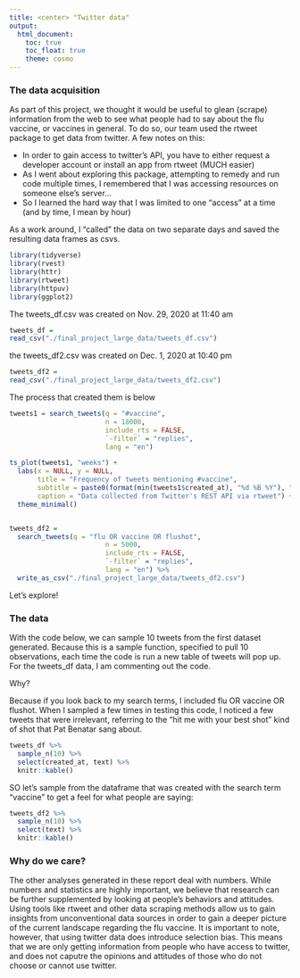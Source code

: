 ```yaml
---
title: <center> "Twitter data"
output: 
  html_document:
    toc: true
    toc_float: true
    theme: cosmo
---
```


### The data acquisition

As part of this project, we thought it would be useful to glean (scrape) information from the web to see what people had to say about the flu vaccine, or vaccines in general. To do so, our team used the rtweet package to get data from twitter. A few notes on this:

- In order to gain access to twitter's API, you have to either request a developer account or install an app from rtweet (MUCH easier)  
- As I went about exploring this package, attempting to remedy and run code multiple times, I remembered that I was accessing resources on someone else's server...  
- So I learned the hard way that I was limited to one "access" at a time (and by time, I mean by hour)

As a work around, I "called" the data on two separate days and saved the resulting data frames as csvs. 

```r
library(tidyverse)
library(rvest)
library(httr)
library(rtweet)
library(httpuv)
library(ggplot2)
```

The tweets_df.csv was created on Nov. 29, 2020 at 11:40 am

```r

tweets_df =
read_csv("./final_project_large_data/tweets_df.csv")


```

the tweets_df2.csv was created on Dec. 1, 2020 at 10:40 pm

```r

tweets_df2 =
read_csv("./final_project_large_data/tweets_df2.csv")

```

The process that created them is below

```r
tweets1 = search_tweets(q = "#vaccine",
                        n = 18000,
                        include_rts = FALSE,
                        `-filter` = "replies",
                        lang = "en")

ts_plot(tweets1, "weeks") +
  labs(x = NULL, y = NULL,
       title = "Frequency of tweets mentioning #vaccine",
       subtitle = paste0(format(min(tweets1$created_at), "%d %B %Y"), " to ", format(max(tweets1$created_at),"%d %B %Y")),
       caption = "Data collected from Twitter's REST API via rtweet") +
  theme_minimal()


tweets_df2 =
  search_tweets(q = "flu OR vaccine OR flushot",
                        n = 5000,
                        include_rts = FALSE,
                        `-filter` = "replies",
                        lang = "en") %>%
  write_as_csv("./final_project_large_data/tweets_df2.csv")

```



Let's explore!

### The data

With the code below, we can sample 10 tweets from the first dataset generated. Because this is a sample function, specified to pull 10 observations, each time the code is run a new table of tweets will pop up. For the tweets_df data, I am commenting out the code.

Why?

Because if you look back to my search terms, I included flu OR vaccine OR flushot. When I sampled a few times in testing this code, I noticed a few tweets that were irrelevant, referring to the "hit me with your best shot" kind of shot that Pat Benatar sang about.


```r
tweets_df %>%
  sample_n(10) %>%
  select(created_at, text) %>%
  knitr::kable()

```

SO let's sample from the dataframe that was created with the search term "vaccine" to get a feel for what people are saying:

```r
tweets_df2 %>%
  sample_n(10) %>%
  select(text) %>%
  knitr::kable()
```

### Why do we care?

The other analyses generated in these report deal with numbers. While numbers and statistics are highly important, we believe that research can be further supplemented by looking at people's behaviors and attitudes. Using tools like rtweet and other data scraping methods allow us to gain insights from unconventional data sources in order to gain a deeper picture of the current landscape regarding the flu vaccine. It is important to note, however, that using twitter data does introduce selection bias. This means that we are only getting information from people who have access to twitter, and does not caputre the opinions and attitudes of those who do not choose or cannot use twitter.
